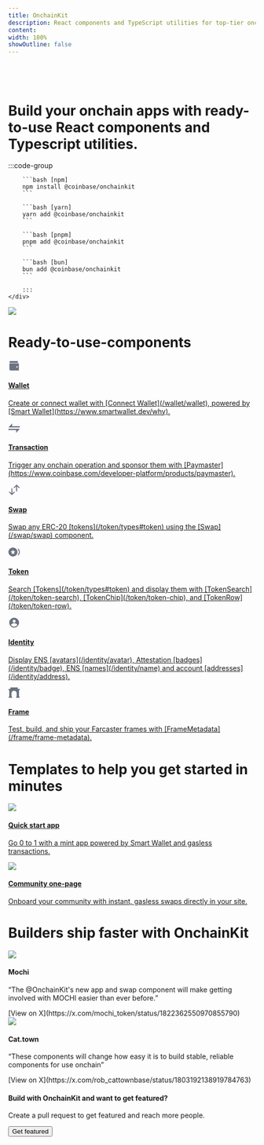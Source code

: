 ```yaml
---
title: OnchainKit
description: React components and TypeScript utilities for top-tier onchain apps.
content:
width: 100%
showOutline: false
---
```


<div className="w-full flex justify-center items-center">
    <div className="w-11/12 py-8 md:w-10/12 md:py-16">
        <div className="flex justify-center items-center">
            <svg width="280" viewBox="0 0 401 59" fill="none" xmlns="http://www.w3.org/2000/svg">
                <path fillRule="evenodd" clipRule="evenodd" className="fill-gray-950 dark:fill-gray-50" d="M29.7422 58.62C11.0222 58.62 0.542181 46.62 0.542181 29.42C0.542181 12.38 11.3422 0.379996 30.1422 0.379996C48.7022 0.379996 59.2622 12.38 59.2622 29.58C59.2622 46.62 48.5422 58.62 29.7422 58.62ZM29.9822 46.22C41.1022 46.22 43.1022 43.98 43.1022 29.58C43.1022 15.18 41.1022 12.78 29.9822 12.78C18.8622 12.78 16.7022 15.18 16.7022 29.58C16.7022 43.98 18.8622 46.22 29.9822 46.22ZM75.9072 57.5H62.1472V16.3H74.8672L75.1072 19.9H77.7472C79.9872 17.42 84.0672 15.18 89.7472 15.18C98.2272 15.18 103.187 19.9 103.187 29.66V57.5H89.2672V32.7C89.2672 26.86 88.1472 25.82 82.7872 25.82C77.1072 25.82 75.9072 27.02 75.9072 32.86V57.5ZM128.01 58.62C115.13 58.62 106.25 51.42 106.25 36.94C106.25 22.54 115.29 15.18 128.09 15.18C138.73 15.18 147.77 20.22 148.33 31.58H134.57C134.17 26.7 132.73 25.34 127.85 25.34C122.01 25.34 120.57 26.78 120.57 36.86C120.57 47.02 122.01 48.46 127.85 48.46C132.73 48.46 134.17 47.1 134.57 42.22H148.33C147.77 53.58 138.73 58.62 128.01 58.62ZM164.82 57.5H151.06V1.5H164.82V19.9H167.38C169.7 17.18 173.46 15.18 178.66 15.18C187.14 15.18 192.1 19.9 192.1 29.66V57.5H178.18V32.7C178.18 26.86 177.06 25.82 171.7 25.82C166.02 25.82 164.82 27.02 164.82 32.86V57.5ZM208.682 58.3C200.762 58.3 195.002 53.42 195.002 45.26C195.002 38.78 198.682 33.74 209.242 32.86L222.122 31.82V28.86C222.122 25.26 220.442 24.46 216.122 24.46C210.922 24.46 209.722 25.82 209.562 29.58H195.962C195.882 20.86 204.122 15.18 216.682 15.18C225.962 15.18 235.562 18.46 235.562 30.62V57.5H222.842L222.602 53.9H219.962C218.122 56.62 213.402 58.3 208.682 58.3ZM215.002 49.1C220.842 49.1 222.122 47.42 222.122 42.78V39.82L213.162 40.7C209.482 41.02 208.682 41.98 208.682 44.86C208.682 48.14 210.122 49.1 215.002 49.1ZM254.521 12.06H240.281V1.5H254.521V12.06ZM254.361 57.5H240.441V16.3H254.361V57.5ZM273.11 57.5H259.35V16.3H272.07L272.31 19.9H274.95C277.19 17.42 281.27 15.18 286.95 15.18C295.43 15.18 300.39 19.9 300.39 29.66V57.5H286.47V32.7C286.47 26.86 285.35 25.82 279.99 25.82C274.31 25.82 273.11 27.02 273.11 32.86V57.5ZM320.266 57.5H305.626V1.5H320.266V21.66H323.466L338.506 1.5H356.346L344.426 17.18C340.346 22.7 337.226 26.14 333.306 27.26V30.7C337.466 31.74 340.506 34.94 344.906 40.78L357.786 57.5H339.706L323.466 36.46H320.266V57.5ZM371.562 12.06H357.322V1.5H371.562V12.06ZM371.402 57.5H357.482V16.3H371.402V57.5ZM400.631 57.5H393.591C383.991 57.5 379.191 52.46 379.191 44.54V25.34H373.511V16.3H379.191V5.1H393.111V16.3H400.631V25.34H393.111V43.26C393.111 45.74 393.591 46.06 396.311 46.06H400.631V57.5Z" />
            </svg>
        </div>
        <h1 className="text-base md:text-lg text-center pt-6 pb-8 text-gray-950 dark:text-gray-50">
            Build your onchain apps with ready-to-use React components and Typescript utilities.
        </h1>
        :::code-group

        ```bash [npm]
        npm install @coinbase/onchainkit
        ```

        ```bash [yarn]
        yarn add @coinbase/onchainkit
        ```

        ```bash [pnpm]
        pnpm add @coinbase/onchainkit
        ```

        ```bash [bun]
        bun add @coinbase/onchainkit
        ```

        :::
    </div>
</div>

<div className="w-11/12 block m-auto md:w-10/12">
    <img src="/assets/onchainkit-overview.png" className="w-full" />
</div>

<div className="text-gray-950 w-11/12 mt-12 md:w-10/12 md:mt-20 dark:text-gray-50">
     <h1 className="mx-4 pt-4 pb-4 text-lg font-bold md:mx-20">
        Ready-to-use-components
    </h1>
    <div className="grid grid-rows-1 grid-cols-1 gap-4 w-full md:mx-16 md:grid-rows-3 md:grid-cols-2">
        <a href="/wallet/wallet" target="_blank" className="hover:bg-gray-50 p-4 rounded-lg dark:hover:bg-gray-800">
            <svg width="24" viewBox="0 0 31 30" fill="none" xmlns="http://www.w3.org/2000/svg">
                <path fillRule="evenodd" clipRule="evenodd" className="fill-foreground-muted" d="M5.5 2.5H25.5V7.5H5.5C4.125 7.5 3 6.375 3 5C3 3.625 4.125 2.5 5.5 2.5Z" fill="#6B7280"/>
                <path fillRule="evenodd" clipRule="evenodd" className="fill-foreground-muted" d="M3 8.75V23.75C3 25.825 4.675 27.5 6.75 27.5H28V8.75H3ZM23 20C21.9625 20 21.125 19.1625 21.125 18.125C21.125 17.0875 21.9625 16.25 23 16.25C24.0375 16.25 24.875 17.0875 24.875 18.125C24.875 19.1625 24.0375 20 23 20Z" fill="#6B7280"/>
            </svg>
            <div className="pt-3">
                <h4 className="text-base font-bold dark:text-white">
                    Wallet
                </h4>
                <p className="text-sm">
                    Create or connect wallet with [Connect Wallet](/wallet/wallet), powered by [Smart Wallet](https://www.smartwallet.dev/why).
                </p>
            </div>
        </a>
        <a href="/transaction/transaction" target="_blank" className="hover:bg-gray-50 p-4 rounded-lg dark:hover:bg-gray-800">
            <svg width="24" viewBox="0 0 31 30" fill="none" xmlns="http://www.w3.org/2000/svg">
                <path fillRule="evenodd" clipRule="evenodd" className="fill-foreground-muted" d="M0.5 20V16.875H30.5L20.5 27.5L21.125 20H0.5Z" fill="#6B7280"/>
                <path fillRule="evenodd" clipRule="evenodd" className="fill-foreground-muted" d="M30.5 10V13.125L0.5 13.125L10.5 2.5L9.875 10L30.5 10Z" fill="#6B7280"/>
            </svg>
            <div className="pt-3">
                <h4 className="text-base font-bold">
                    Transaction
                </h4>
                <p className="text-sm">
                    Trigger any onchain operation and sponsor them with [Paymaster](https://www.coinbase.com/developer-platform/products/paymaster).
                </p>
            </div>
        </a>
        <a href="/swap/swap" target="_blank" className="hover:bg-gray-50 p-4 rounded-lg dark:hover:bg-gray-800">
            <svg width="24" viewBox="0 0 31 30" fill="none" xmlns="http://www.w3.org/2000/svg">
                <path fillRule="evenodd" clipRule="evenodd" className="fill-foreground-muted" d="M23.344 5.40679L23.2821 18.7446L20.7719 18.7446L20.8514 5.40679L15.9105 10.3477L14.1428 8.57993L22.0977 0.624985L30.0527 8.57994L28.2849 10.3477L23.344 5.40679Z" fill="#6B7280"/>
                <path fillRule="evenodd" clipRule="evenodd" className="fill-foreground-muted" d="M8.28073 23.9679L8.34261 10.6301L10.8528 10.6301L10.7733 23.9679L15.7142 19.027L17.482 20.7948L9.527 28.7497L1.57205 20.7948L3.33982 19.027L8.28073 23.9679Z" fill="#6B7280"/>
            </svg>
            <div className="pt-3">
                <h4 className="text-base font-bold">
                    Swap
                </h4>
                <p className="text-sm">
                    Swap any ERC-20 [tokens](/token/types#token) using the [Swap](/swap/swap) component.
                </p>
            </div>
        </a>
        <a href="/token/token-chip" target="_blank" className="hover:bg-gray-50 p-4 rounded-lg dark:hover:bg-gray-800">
            <svg width="24" viewBox="0 0 31 30" fill="none" xmlns="http://www.w3.org/2000/svg">
                <path fillRule="evenodd" clipRule="evenodd" className="fill-foreground-muted" d="M24.25 15.625C24.25 22.1834 18.9334 27.5 12.375 27.5C5.81662 27.5 0.5 22.1834 0.5 15.625C0.5 9.06662 5.81662 3.75 12.375 3.75C18.9334 3.75 24.25 9.06662 24.25 15.625ZM12.375 9.0625L10.6368 13.4568L6.125 13.8371L9.5625 16.9332L8.51229 21.5625L12.375 19.0818L16.2377 21.5625L15.1875 16.9332L18.625 13.8371L14.1132 13.4568L12.375 9.0625Z" fill="#6B7280"/>
                <path fillRule="evenodd" clipRule="evenodd" className="fill-foreground-muted" d="M30.5 15.625C30.5 19.6212 28.526 23.1564 25.5 25.3086V21.9988C27.0515 20.3262 28 18.0864 28 15.625C28 13.1636 27.0515 10.9238 25.5 9.25117V5.94138C28.526 8.09364 30.5 11.6288 30.5 15.625Z" fill="#6B7280"/>
            </svg>
            <div className="pt-3">
                <h4 className="text-base font-bold">
                    Token
                </h4>
                <p className="text-sm">
                    Search [Tokens](/token/types#token) and display them with [TokenSearch](/token/token-search), [TokenChip](/token/token-chip), and [TokenRow](/token/token-row).
                </p>
            </div>
        </a>
    <a href="/identity/address" target="_blank" className="hover:bg-gray-50 p-4 rounded-lg dark:hover:bg-gray-800">
            <svg width="24" viewBox="0 0 30 30" fill="none" xmlns="http://www.w3.org/2000/svg">
                <path fillRule="evenodd" clipRule="evenodd" className="fill-foreground-muted" d="M27.5 15C27.5 21.9036 21.9036 27.5 15 27.5C15 27.5 15 27.5 15 27.5C14.973 27.5 14.9461 27.4999 14.9192 27.4997C14.5153 27.4972 14.1159 27.4755 13.722 27.4355C12.4613 27.3074 11.2561 26.9921 10.1344 26.5177C8.36951 25.7712 6.81171 24.6309 5.57122 23.2069C5.54692 23.179 5.52274 23.151 5.49869 23.1229C3.62914 20.9381 2.5 18.1009 2.5 15C2.5 8.09644 8.09644 2.5 15 2.5C21.9036 2.5 27.5 8.09644 27.5 15ZM18.75 11.25C18.75 9.17893 17.0711 7.5 15 7.5C12.9289 7.5 11.25 9.17893 11.25 11.25C11.25 13.3211 12.9289 15 15 15C17.0711 15 18.75 13.3211 18.75 11.25ZM15 25C18.4371 25 21.4692 23.266 23.2691 20.625C21.4692 17.984 18.4371 16.25 15 16.25C11.5629 16.25 8.53081 17.984 6.73084 20.625C8.53081 23.266 11.5629 25 15 25Z" fill="#6B7280"/>
            </svg>
            <div className="pt-3">
                <h4 className="text-base font-bold">
                    Identity
                </h4>
                <p className="text-sm">
                    Display ENS [avatars](/identity/avatar), Attestation [badges](/identity/badge), ENS [names](/identity/name) and account [addresses](/identity/address).
                </p>
            </div>
        </a>
        <a href="/frame-metadata" target="_blank" className="hover:bg-gray-50 p-4 rounded-lg dark:hover:bg-gray-800">
            <svg width="24" viewBox="0 0 34 30" fill="none" xmlns="http://www.w3.org/2000/svg">
                <path fillRule="evenodd" clipRule="evenodd" className="fill-foreground-muted" d="M6.25215 0H27.3603V30H24.2618V16.2581H24.2314C23.889 12.4601 20.6954 9.48387 16.8062 9.48387C12.9171 9.48387 9.72342 12.4601 9.38099 16.2581H9.35059V30H6.25215V0Z" fill="#6B7280"/>
                <path fillRule="evenodd" clipRule="evenodd" className="fill-foreground-muted" d="M0.63623 4.25807L1.89497 8.51613H2.96006V25.7419C2.4253 25.7419 1.9918 26.1752 1.9918 26.7097V27.871H1.79815C1.26339 27.871 0.829883 28.3042 0.829883 28.8387V30H11.6744V28.8387C11.6744 28.3042 11.2409 27.871 10.7062 27.871H10.5125V26.7097C10.5125 26.1752 10.079 25.7419 9.54425 25.7419H8.38233V4.25807H0.63623Z" fill="#6B7280"/>
                <path fillRule="evenodd" clipRule="evenodd" className="fill-foreground-muted" d="M24.4555 25.7419C23.9207 25.7419 23.4872 26.1752 23.4872 26.7097V27.871H23.2936C22.7588 27.871 22.3253 28.3042 22.3253 28.8387V30H33.1699V28.8387C33.1699 28.3042 32.7363 27.871 32.2016 27.871H32.0079V26.7097C32.0079 26.1752 31.5744 25.7419 31.0397 25.7419V8.51613H32.1048L33.3635 4.25807H25.6174V25.7419H24.4555Z" fill="#6B7280"/>
            </svg>
            <div className="pt-3">
                <h4 className="text-base font-bold">
                    Frame
                </h4>
                <p className="text-sm">
                    Test, build, and ship your Farcaster frames with [FrameMetadata](/frame/frame-metadata).
                </p>
            </div>
        </a>
    </div>
</div>


<div className="gray-950 w-11/12 mt-12 md:w-10/12 md:mt-20 dark:text-gray-50">
    <h1 className="mx-4 pt-4 pb-4 text-lg font-bold md:mx-20">
        Templates to help you get started in minutes
    </h1>
    <div className="mx-4 grid grid-rows-1 grid-cols-1 gap-4 w-full md:mx-20 md:grid-cols-2">
        <a href="https://github.com/coinbase/onchain-app-template" target="_blank">
            <div className="w-full border-solid border-2 border-gray-50 rounded-md hover:bg-gray-50 dark:border-gray-700 dark:hover:bg-gray-700">
                <img src="/assets/onchainkit-quickstart-template.png" className="rounded-t-sm w-full"/>
                <div className="p-4">
                    <h4 className="text-base font-bold">
                        Quick start app
                    </h4>
                    <p className="text-sm">
                        Go 0 to 1 with a mint app powered by Smart Wallet and gasless transactions.
                    </p>
                </div>
            </div>
        </a>
        <a href="https://github.com/fakepixels/token-machine" target="_blank">
            <div className="w-full border-solid border-2 border-gray-50 rounded-md hover:bg-gray-50 dark:border-gray-700 dark:hover:bg-gray-700">
                <img src="/assets/onchainkit-token-machine.png" className="rounded-t-sm w-full"/>
                <div className="p-4">
                    <h4 className="text-base font-bold">
                        Community one-page
                    </h4>
                    <p className="text-sm">
                        Onboard your community with instant, gasless swaps directly in your site.
                    </p>
                </div>
            </div>
        </a>
    </div>
</div>

<div className="w-11/12 mt-12 md:w-10/12 md:mt-20 gray-950 dark:text-gray-50">
    <h1 className="mx-4 pt-4 pb-4 text-lg font-bold md:mx-20">
        Builders ship faster with OnchainKit
    </h1>
    <div className="grid grid-rows-1 grid-cols-1 gap-4 w-full md:mx-16 md:grid-cols-2">
        <div className="w-full p-4 rounded-lg">
            <img src="/assets/mochi-logo.svg" className="w-16px" />
            <div className="pt-3">
                <h4 className="text-base font-bold">
                    Mochi
                </h4>
                <p className="text-sm">
                    “The @OnchainKit's new app and swap component will make getting involved with MOCHI easier than ever before.”
                </p>
                <div className="pt-2 text-sm">
                    [View on X](https://x.com/mochi_token/status/1822362550970855790)
                </div>
            </div>
        </div>
        <div className="w-full p-4 rounded-lg">
            <img src="/assets/cattown-logo.svg" className="w-16px" />
            <div className="pt-3">
                <h4 className=" text-base font-bold">
                    Cat.town
                </h4>
                <p className="text-sm">
                    “These components will change how easy it is to build stable, reliable components for use onchain”
                </p>
                <div className="pt-2 text-sm">
                    [View on X](https://x.com/rob_cattownbase/status/1803192138919784763)
                </div>
            </div>
        </div>
    </div>
</div>

<div className="w-11/12 mx-4 px-6 py-4 bg-gray-50 text-gray-950 rounded-xl md:flex items-center justify-between md:mx-20 md:mt-16 dark:bg-gray-800 dark:text-gray-50">
    <div className="pb-2 md:pb-0">
        <h4 className="text-base font-bold">
            Build with OnchainKit and want to get featured?
        </h4>
        <p className="text-sm">
            Create a pull request to get featured and reach more people.
        </p>
    </div>
    <a href="/guides/get-featured">
        <button className="hover:bg-gray-100 px-4 py-2 border border-solid border-indigo-600 rounded-lg text-indigo-600 text-sm font-bold dark:text-indigo-400 dark:border-indigo-400 dark:hover:bg-gray-700">
            Get featured
        </button>
    </a>
</div>
